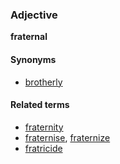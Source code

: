 ===Adjective===
'''fraternal'''

====Synonyms====
*[[brotherly]]

====Related terms====
*[[fraternity]]
*[[fraternise]], [[fraternize]]
*[[fratricide]]
